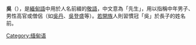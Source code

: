 {{Unreferenced|time=2021-02-06T09:27:54+00:00}}
'''吳'''（{{lang-my|ဦး}}），是[[緬甸語|緬甸語]]中用於人名前綴的[[敬語|敬語]]，中文意為「先生」，用以指稱中年男子、男性高官或僧侶（如[[吳丹|吳丹]]、[[吳登盛|吳登盛]]等）。[[若開族|若開族]]人則習慣冠「吳」於長子的姓名前。

[[Category:缅甸语|Category:缅甸语]]